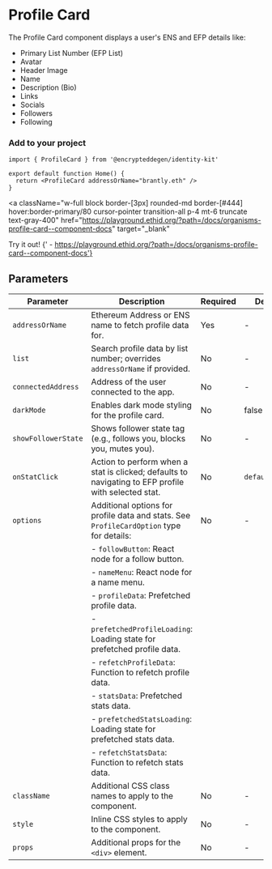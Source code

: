 
# Profile Card

The Profile Card component displays a user's ENS and EFP details like:

- Primary List Number (EFP List)
- Avatar
- Header Image
- Name
- Description (Bio)
- Links
- Socials
- Followers
- Following

### Add to your project

```tsx copy
import { ProfileCard } from '@encrypteddegen/identity-kit'

export default function Home() {
  return <ProfileCard addressOrName="brantly.eth" />
}
```

<a
  className="w-full block border-[3px] rounded-md border-[#444] hover:border-primary/80 cursor-pointer transition-all p-4 mt-6 truncate text-gray-400"
  href="https://playground.ethid.org/?path=/docs/organisms-profile-card--component-docs"
  target="_blank"
>
  <span className="text-primary">Try it out!</span>
  <span className="text-gray-400">
    {' - https://playground.ethid.org/?path=/docs/organisms-profile-card--component-docs'}
  </span>
</a>

<div className="w-full bg-[#222] border-[3px] rounded-md border-[#444] p-8 mt-6 flex justify-center items-center">
  <ProfileCard addressOrName="brantly.eth" darkMode={true} />
</div>

## Parameters

| Parameter           | Description                                                                                         | Required | Default Value        |
| ------------------- | --------------------------------------------------------------------------------------------------- | -------- | -------------------- |
| `addressOrName`     | Ethereum Address or ENS name to fetch profile data for.                                             | Yes      | -                    |
| `list`              | Search profile data by list number; overrides `addressOrName` if provided.                          | No       | -                    |
| `connectedAddress`  | Address of the user connected to the app.                                                           | No       | -                    |
| `darkMode`          | Enables dark mode styling for the profile card.                                                     | No       | false                |
| `showFollowerState` | Shows follower state tag (e.g., follows you, blocks you, mutes you).                                | No       | -                    |
| `onStatClick`       | Action to perform when a stat is clicked; defaults to navigating to EFP profile with selected stat. | No       | `defaultOnStatClick` |
| `options`           | Additional options for profile data and stats. See `ProfileCardOption` type for details:            | No       | -                    |
|                     | - `followButton`: React node for a follow button.                                                   |          |                      |
|                     | - `nameMenu`: React node for a name menu.                                                           |          |                      |
|                     | - `profileData`: Prefetched profile data.                                                           |          |                      |
|                     | - `prefetchedProfileLoading`: Loading state for prefetched profile data.                            |          |                      |
|                     | - `refetchProfileData`: Function to refetch profile data.                                           |          |                      |
|                     | - `statsData`: Prefetched stats data.                                                               |          |                      |
|                     | - `prefetchedStatsLoading`: Loading state for prefetched stats data.                                |          |                      |
|                     | - `refetchStatsData`: Function to refetch stats data.                                               |          |                      |
| `className`         | Additional CSS class names to apply to the component.                                               | No       | -                    |
| `style`             | Inline CSS styles to apply to the component.                                                        | No       | -                    |
| `props`             | Additional props for the `<div>` element.                                                           | No       | -                    |
